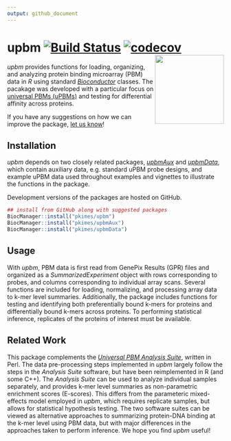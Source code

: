 ```yaml
---
output: github_document
---
```


# upbm [![Build Status](https://travis-ci.com/pkimes/upbm.svg?branch=master)](https://travis-ci.com/pkimes/upbm) [![codecov](https://codecov.io/gh/pkimes/upbm/branch/master/graph/badge.svg)](https://codecov.io/gh/pkimes/upbm) <img src="man/figures/upbm.png" align="right" alt="" width="160"/>

*upbm* provides functions for loading, organizing, and analyzing protein binding microarray (PBM) data
in *R* using standard [*Bioconductor*](https://bioconductor.org/) classes. The pacakage was developed
with a particular focus on [universal PBMs (uPBMs)](https://www.ncbi.nlm.nih.gov/pubmed/16998473) and
testing for differential affinity across proteins.

If you have any suggestions on how we can improve the package, 
[let us know](https://github.com/pkimes/upbm/issues)!

## Installation

*upbm* depends on two closely related packages, [*upbmAux*](http://github.com/pkimes/upbmAux) and
[*upbmData*](https://github.com/pkimes/upbmData), which contain auxiliary data,
e.g. standard uPBM probe designs, and example uPBM data used throughout examples and vignettes to
illustrate the functions in the package.

Development versions of the packages are hosted on GitHub.

```r
## install from GitHub along with suggested packages
BiocManager::install("pkimes/upbm")
BiocManager::install("pkimes/upbmAux")
BiocManager::install("pkimes/upbmData")
```

## Usage

With *upbm*, PBM data is first read from GenePix Results (GPR) files and organized as a
*SummarizedExperiment* object with rows corresponding to probes, and columns corresponding
to individual array scans. Several functions are included for loading, normalizing, and
processing array data to k-mer level summaries. Additionally, the package includes functions
for testing and identifying both preferentially bound k-mers for proteins and differentially
bound k-mers across proteins. To performing statistical inference, replicates of the proteins
of interest must be available. 

## Related Work

This package complements the [*Universal PBM Analysis Suite*](http://the_brain.bwh.harvard.edu/PBMAnalysisSuite/index.html),
written in Perl. The data pre-processing steps implemented in *upbm* largely follow
the steps in the *Analysis Suite* software, but have been reimplemented in R (and some C++). 
The *Analysis Suite* can be used to analyze individual samples separately,
and provides k-mer level summaries as non-parametric enrichment scores (E-scores). 
This differs from the parameteric mixed-effects model employed in *upbm*,
which requires replicate samples, but allows for statistical hypothesis testing.
The two software suites can be viewed as alternative approaches to summarizing
protein-DNA binding at the k-mer level using PBM data, but with major differences in
the approaches taken to perform inference. We hope you find *upbm* useful!
